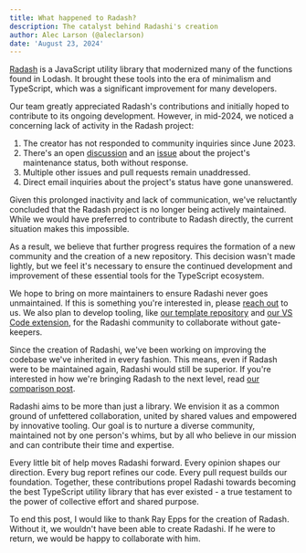 ```yaml
---
title: What happened to Radash?
description: The catalyst behind Radashi's creation
author: Alec Larson (@aleclarson)
date: 'August 23, 2024'
---
```


[Radash](https://github.com/sodiray/radash) is a JavaScript utility library that modernized many of the functions found in Lodash. It brought these tools into the era of minimalism and TypeScript, which was a significant improvement for many developers.

Our team greatly appreciated Radash's contributions and initially hoped to contribute to its ongoing development. However, in mid-2024, we noticed a concerning lack of activity in the Radash project:

1. The creator has not responded to community inquiries since June 2023.
2. There's an open [discussion](https://github.com/sodiray/radash/discussions/355) and an [issue](https://github.com/sodiray/radash/issues/376) about the project's maintenance status, both without response.
3. Multiple other issues and pull requests remain unaddressed.
4. Direct email inquiries about the project's status have gone unanswered.

Given this prolonged inactivity and lack of communication, we've reluctantly concluded that the Radash project is no longer being actively maintained. While we would have preferred to contribute to Radash directly, the current situation makes this impossible.

As a result, we believe that further progress requires the formation of a new community and the creation of a new repository. This decision wasn't made lightly, but we feel it's necessary to ensure the continued development and improvement of these essential tools for the TypeScript ecosystem.

We hope to bring on more maintainers to ensure Radashi never goes unmaintained. If this is something you're interested in, please [reach out](https://github.com/orgs/radashi-org/discussions/4) to us. We also plan to develop tooling, like [our template repository](https://github.com/radashi-org/radashi-template) and [our VS Code extension](https://github.com/radashi-org/radashi-tools/blob/master/packages/radashi-vscode/README.md), for the Radashi community to collaborate without gate-keepers.

Since the creation of Radashi, we've been working on improving the codebase we've inherited in every fashion. This means, even if Radash were to be maintained again, Radashi would still be superior. If you're interested in how we're bringing Radash to the next level, read [our comparison post](/blog/vs-radash).

Radashi aims to be more than just a library. We envision it as a common ground of unfettered collaboration, united by shared values and empowered by innovative tooling. Our goal is to nurture a diverse community, maintained not by one person's whims, but by all who believe in our mission and can contribute their time and expertise.

Every little bit of help moves Radashi forward. Every opinion shapes our direction. Every bug report refines our code. Every pull request builds our foundation. Together, these contributions propel Radashi towards becoming the best TypeScript utility library that has ever existed - a true testament to the power of collective effort and shared purpose.

To end this post, I would like to thank Ray Epps for the creation of Radash. Without it, we wouldn't have been able to create Radashi. If he were to return, we would be happy to collaborate with him.
